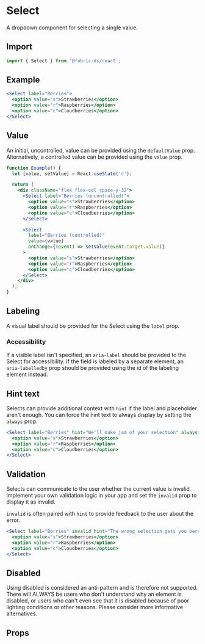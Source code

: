 
# Select

A dropdown component for selecting a single value.

## Import

```js
import { Select } from '@fabric-ds/react';
```

## Example

```jsx example
<Select label="Berries">
  <option value="s">Strawberries</option>
  <option value="r">Raspberries</option>
  <option value="c">Cloudberries</option>
</Select>
```

## Value

An initial, uncontrolled, value can be provided using the `defaultValue` prop.
Alternatively, a controlled value can be provided using the `value` prop.

```jsx example
function Example() {
  let [value, setValue] = React.useState('c');

  return (
    <div className="flex flex-col space-y-32">
      <Select label="Berries (uncontrolled)">
        <option value="s">Strawberries</option>
        <option value="r">Raspberries</option>
        <option value="c">Cloudberries</option>
      </Select>

      <Select
        label="Berries (controlled)"
        value={value}
        onChange={(event) => setValue(event.target.value)}
      >
        <option value="s">Strawberries</option>
        <option value="r">Raspberries</option>
        <option value="c">Cloudberries</option>
      </Select>
    </div>
  );
}
```

## Labeling

A visual label should be provided for the Select using the `label` prop.

### Accessibility

If a visible label isn't specified, an `aria-label` should be provided to the
Select for accessibility. If the field is labeled by a separate element, an
`aria-labelledby` prop should be provided using the id of the labeling element
instead.

## Hint text

Selects can provide additional context with `hint` if the label and placeholder
aren't enough. You can force the hint text to always display by setting the
`always` prop.

```jsx example
<Select label="Berries" hint="We'll make jam of your selection" always>
  <option value="s">Strawberries</option>
  <option value="r">Raspberries</option>
  <option value="c">Cloudberries</option>
</Select>
```

## Validation

Selects can communicate to the user whether the current value is invalid.
Implement your own validation logic in your app and set the `invalid` prop to
display it as invalid.

`invalid` is often paired with `hint` to provide feedback to the user about the
error.

```jsx example
<Select label="Berries" invalid hint="The wrong selection gets you berried">
  <option value="s">Strawberries</option>
  <option value="r">Raspberries</option>
  <option value="c">Cloudberries</option>
</Select>
```

## Disabled

Using disabled is considered an anti-pattern and is therefore not supported.
There will ALWAYS be users who don't understand why an element is disabled, or
users who can't even see that it is disabled because of poor lighting conditions
or other reasons. Please consider more informative alternatives.

## Props

```props packages/select/src/component.tsx

```
